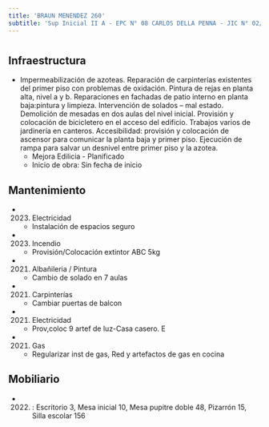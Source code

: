 ```yaml
---
title: 'BRAUN MENENDEZ 260'
subtitle: 'Sup Inicial II A - EPC N° 08 CARLOS DELLA PENNA - JIC N° 02/04° CARLOS DELLA PENNA - ESC. DE MUSICA N° 01'
---
```


#
## Infraestructura

* Impermeabilización de azoteas. Reparación de carpinterías existentes del primer piso con problemas de oxidación. Pintura de rejas en planta alta, nivel a y b. Reparaciones en fachadas de patio interno en planta baja:pintura y limpieza. Intervención de solados – mal estado. Demolición de mesadas en dos aulas del nivel inicial. Provisión y colocación de bicicletero en el acceso del edificio. Trabajos varios de jardinería en canteros. Accesibilidad: provisión y colocación de ascensor para comunicar la planta baja y primer piso. Ejecución de rampa para salvar un desnivel entre primer piso y la azotea. 
    + Mejora Edilicia - Planificado 
    + Inicio de obra: Sin fecha de inicio 






## Mantenimiento

*  (2023) Electricidad 
    + Instalación de espacios seguro

*  (2023) Incendio 
    + Provisión/Colocación extintor ABC 5kg

*  (2021) Albañileria / Pintura 
    + Cambio de solado en 7 aulas

*  (2021) Carpinterías 
    + Cambiar puertas de balcon

*  (2021) Electricidad 
    + Prov,coloc 9 artef de luz-Casa casero. E

*  (2021) Gas 
    + Regularizar inst de gas, Red y artefactos de gas en cocina





## Mobiliario

*  (2022) : Escritorio 3, Mesa inicial 10, Mesa pupitre doble 48, Pizarrón 15, Silla escolar 156 



